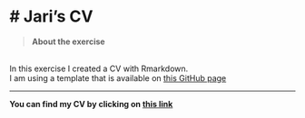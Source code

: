 # Jari's CV{-}
================================================================================

>__About the exercise__

<br> 
In this exercise I created a CV with Rmarkdown.
<br>
I am using a template that is available on [this GitHub page](https://github.com/rstudio/pagedown)

***


__You can find my CV by clicking on [this link](./data/CV_jari.pdf)__